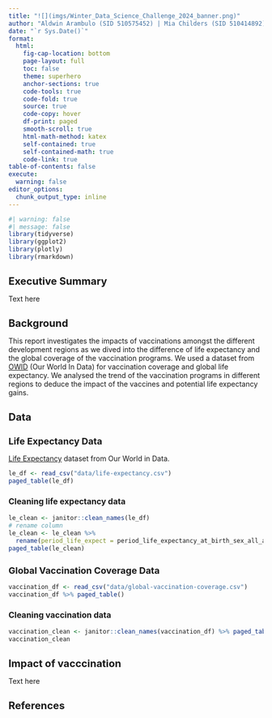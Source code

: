 ```yaml
---
title: "![](imgs/Winter_Data_Science_Challenge_2024_banner.png)"
author: "Aldwin Arambulo (SID 510575452) | Mia Childers (SID 510414892) | Mu-Wei Chung (SID 510611635)"
date: "`r Sys.Date()`"
format: 
  html: 
    fig-cap-location: bottom
    page-layout: full
    toc: false
    theme: superhero
    anchor-sections: true
    code-tools: true
    code-fold: true
    source: true
    code-copy: hover
    df-print: paged
    smooth-scroll: true
    html-math-method: katex
    self-contained: true
    self-contained-math: true
    code-link: true
table-of-contents: false 
execute:
  warning: false
editor_options: 
  chunk_output_type: inline
---
```


################################################

<style>
h1 {
  font-size: 20px;
  font-weight: bold;
}
h2 {
  font-size: 18px;
  font-weight: bold;
}
h3 {
  font-size: 16px;
}
}
</style>

################################################

```r
#| warning: false
#| message: false
library(tidyverse)
library(ggplot2)
library(plotly)
library(rmarkdown)
```

::: panel-tabset

# Executive Summary

Text here



# Background

This report investigates the impacts of vaccinations amongst the different development regions as we dived into the difference of life expectancy and the global coverage of the vaccination programs.  We used a dataset from [OWID](https://ourworldindata.org/) (Our World In Data) for vaccination coverage and global life expectancy.  We analysed the trend of the vaccination programs in different regions to deduce the impact of the vaccines and potential life expectancy gains.



# Data

## Life Expectancy Data

[Life Expectancy](https://ourworldindata.org/life-expectancy#all-charts) dataset from Our World in Data.

```r
le_df <- read_csv("data/life-expectancy.csv")
paged_table(le_df)
```

### Cleaning life expectancy data

```r
le_clean <- janitor::clean_names(le_df)
# rename column
le_clean <- le_clean %>% 
  rename(period_life_expect = period_life_expectancy_at_birth_sex_all_age_0)
paged_table(le_clean)
```

## Global Vaccination Coverage Data

```r
vaccination_df <- read_csv("data/global-vaccination-coverage.csv")
vaccination_df %>% paged_table()
```

### Cleaning vaccination data

```r
vaccination_clean <- janitor::clean_names(vaccination_df) %>% paged_table()
vaccination_clean
```



# Impact of vacccination

Text here



:::

# References


